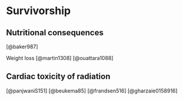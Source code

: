 # Survivorship {#eso_survivorship}


## Nutritional consequences

[@baker987]

Weight loss
[@martin1308]
[@ouattara1088]


## Cardiac toxicity of radiation
[@panjwaniS151]  [@beukema85] [@frandsen516] [@gharzaie0158916]

